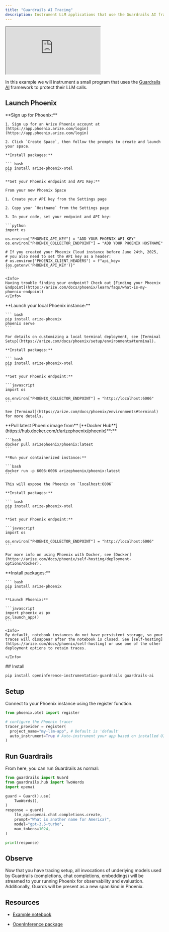 ```yaml
---
title: "Guardrails AI Tracing"
description: Instrument LLM applications that use the Guardrails AI framework
---
```


<iframe src="https://cdn.iframe.ly/kZuhMOt" style={{ top: "0", left: "0", width: "100%", height: "100%", position: "absolute", border: "0" }} allowFullScreen scrolling="no" allow="accelerometer *; clipboard-write *; encrypted-media *; gyroscope *; picture-in-picture *; web-share *;"></iframe>

In this example we will instrument a small program that uses the [Guardrails AI](https://www.guardrailsai.com/) framework to protect their LLM calls.

## Launch Phoenix

<Tabs>
  <Tab title="Phoenix Cloud">
    **Sign up for Phoenix:**

    1. Sign up for an Arize Phoenix account at [https://app.phoenix.arize.com/login](https://app.phoenix.arize.com/login)

    2. Click `Create Space`, then follow the prompts to create and launch your space.

    **Install packages:**

    ``` bash
    pip install arize-phoenix-otel
    ```

    **Set your Phoenix endpoint and API Key:**

    From your new Phoenix Space

    1. Create your API key from the Settings page

    2. Copy your `Hostname` from the Settings page

    3. In your code, set your endpoint and API key:

    ```python
    import os

    os.environ["PHOENIX_API_KEY"] = "ADD YOUR PHOENIX API KEY"
    os.environ["PHOENIX_COLLECTOR_ENDPOINT"] = "ADD YOUR PHOENIX HOSTNAME"

    # If you created your Phoenix Cloud instance before June 24th, 2025,
    # you also need to set the API key as a header:
    # os.environ["PHOENIX_CLIENT_HEADERS"] = f"api_key={os.getenv('PHOENIX_API_KEY')}"
    ```

    <Info>
    Having trouble finding your endpoint? Check out [Finding your Phoenix Endpoint](https://arize.com/docs/phoenix/learn/faqs/what-is-my-phoenix-endpoint)
    </Info>
  </Tab>
  <Tab title="Command Line">
    **Launch your local Phoenix instance:**

    ``` bash
    pip install arize-phoenix
    phoenix serve
    ```

    For details on customizing a local terminal deployment, see [Terminal Setup](https://arize.com/docs/phoenix/setup/environments#terminal).

    **Install packages:**

    ``` bash
    pip install arize-phoenix-otel
    ```

    **Set your Phoenix endpoint:**

    ```javascript
    import os

    os.environ["PHOENIX_COLLECTOR_ENDPOINT"] = "http://localhost:6006"
    ```

    See [Terminal](https://arize.com/docs/phoenix/environments#terminal) for more details.
  </Tab>
  <Tab title="Docker">
    **Pull latest Phoenix image from** [**Docker Hub**](https://hub.docker.com/r/arizephoenix/phoenix)**:**

    ```bash
    docker pull arizephoenix/phoenix:latest
    ```

    **Run your containerized instance:**

    ```bash
    docker run -p 6006:6006 arizephoenix/phoenix:latest
    ```

    This will expose the Phoenix on `localhost:6006`

    **Install packages:**

    ``` bash
    pip install arize-phoenix-otel
    ```

    **Set your Phoenix endpoint:**

    ```javascript
    import os

    os.environ["PHOENIX_COLLECTOR_ENDPOINT"] = "http://localhost:6006"
    ```

    For more info on using Phoenix with Docker, see [Docker](https://arize.com/docs/phoenix/self-hosting/deployment-options/docker).
  </Tab>
    <Tab title="Notebook">
    **Install packages:**

    ``` bash
    pip install arize-phoenix
    ```

    **Launch Phoenix:**

    ```javascript
    import phoenix as px
    px.launch_app()
    ```

    <Info>
    By default, notebook instances do not have persistent storage, so your traces will disappear after the notebook is closed. See [self-hosting](https://arize.com/docs/phoenix/self-hosting) or use one of the other deployment options to retain traces.

    </Info>
  </Tab>
</Tabs>
## Install

```bash
pip install openinference-instrumentation-guardrails guardrails-ai
```

## Setup

Connect to your Phoenix instance using the register function.

```python
from phoenix.otel import register

# configure the Phoenix tracer
tracer_provider = register(
  project_name="my-llm-app", # Default is 'default'
  auto_instrument=True # Auto-instrument your app based on installed OI dependencies
)
```

## Run Guardrails

From here, you can run Guardrails as normal:

```python
from guardrails import Guard
from guardrails.hub import TwoWords
import openai

guard = Guard().use(
    TwoWords(),
)
response = guard(
    llm_api=openai.chat.completions.create,
    prompt="What is another name for America?",
    model="gpt-3.5-turbo",
    max_tokens=1024,
)

print(response)
```

## Observe

Now that you have tracing setup, all invocations of underlying models used by Guardrails (completions, chat completions, embeddings) will be streamed to your running Phoenix for observability and evaluation. Additionally, Guards will be present as a new span kind in Phoenix.

## Resources

* [Example notebook](https://github.com/Arize-ai/dataset-embeddings-guardrails/blob/main/validator/arize_demo_dataset_embeddings_guard.ipynb)

* [OpenInference package](https://github.com/Arize-ai/openinference/blob/main/python/instrumentation/openinference-instrumentation-guardrails)


